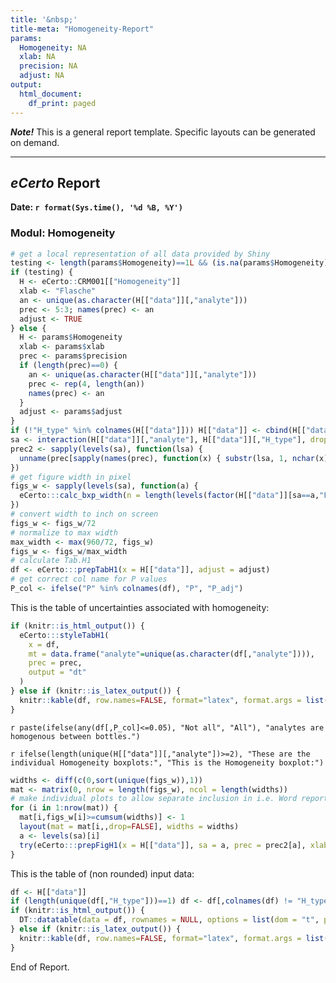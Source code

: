 ```yaml
---
title: '&nbsp;'
title-meta: "Homogeneity-Report"
params:
  Homogeneity: NA
  xlab: NA
  precision: NA
  adjust: NA
output:
  html_document:
    df_print: paged
---
```


***Note!*** 
This is a general report template. Specific layouts can be generated on demand.

---

## ***eCerto*** Report

**Date: `r format(Sys.time(), '%d %B, %Y')`**

### Modul: Homogeneity

```r
# get a local representation of all data provided by Shiny
testing <- length(params$Homogeneity)==1L && (is.na(params$Homogeneity) | params$Homogeneity=="NA")
if (testing) {
  H <- eCerto::CRM001[["Homogeneity"]]
  xlab <- "Flasche"
  an <- unique(as.character(H[["data"]][,"analyte"]))
  prec <- 5:3; names(prec) <- an
  adjust <- TRUE
} else {
  H <- params$Homogeneity
  xlab <- params$xlab
  prec <- params$precision
  if (length(prec)==0) {
    an <- unique(as.character(H[["data"]][,"analyte"]))
    prec <- rep(4, length(an))
    names(prec) <- an
  }
  adjust <- params$adjust
}
if (!"H_type" %in% colnames(H[["data"]])) H[["data"]] <- cbind(H[["data"]], "H_type"="hom")
sa <- interaction(H[["data"]][,"analyte"], H[["data"]][,"H_type"], drop = TRUE)
prec2 <- sapply(levels(sa), function(lsa) {
  unname(prec[sapply(names(prec), function(x) { substr(lsa, 1, nchar(x))==x })])
})
# get figure width in pixel
figs_w <- sapply(levels(sa), function(a) {
  eCerto:::calc_bxp_width(n = length(levels(factor(H[["data"]][sa==a,"Flasche"]))), w_axes = 48, w_point = 40)
})
# convert width to inch on screen
figs_w <- figs_w/72
# normalize to max width
max_width <- max(960/72, figs_w)
figs_w <- figs_w/max_width
# calculate Tab.H1
df <- eCerto:::prepTabH1(x = H[["data"]], adjust = adjust)
# get correct col name for P values
P_col <- ifelse("P" %in% colnames(df), "P", "P_adj")
```

This is the table of uncertainties associated with homogeneity:

```r
if (knitr::is_html_output()) {
  eCerto:::styleTabH1(
    x = df, 
    mt = data.frame("analyte"=unique(as.character(df[,"analyte"]))), 
    prec = prec,
    output = "dt"
  )
} else if (knitr::is_latex_output()) {
  knitr::kable(df, row.names=FALSE, format="latex", format.args = list(decimal.mark = "."))
}
```

`r paste(ifelse(any(df[,P_col]<=0.05), "Not all", "All"), "analytes are homogenous between bottles.")`

`r ifelse(length(unique(H[["data"]][,"analyte"])>=2), "These are the individual Homogeneity boxplots:", "This is the Homogeneity boxplot:")`

```r
widths <- diff(c(0,sort(unique(figs_w)),1))
mat <- matrix(0, nrow = length(figs_w), ncol = length(widths))
# make individual plots to allow separate inclusion in i.e. Word reports
for (i in 1:nrow(mat)) {
  mat[i,figs_w[i]>=cumsum(widths)] <- 1
  layout(mat = mat[i,,drop=FALSE], widths = widths)
  a <- levels(sa)[i]
  try(eCerto:::prepFigH1(x = H[["data"]], sa = a, prec = prec2[a], xlab = xlab))
}
```

This is the table of (non rounded) input data:

```r
df <- H[["data"]]
if (length(unique(df[,"H_type"]))==1) df <- df[,colnames(df) != "H_type"]
if (knitr::is_html_output()) {
  DT::datatable(data = df, rownames = NULL, options = list(dom = "t", paging = FALSE))
} else if (knitr::is_latex_output()) {
  knitr::kable(df, row.names=FALSE, format="latex", format.args = list(decimal.mark = "."))
}
```

End of Report.